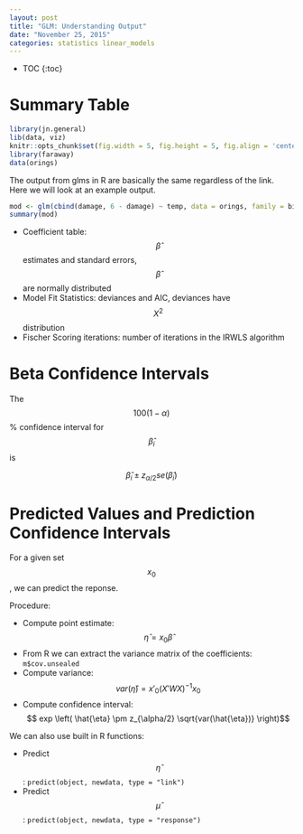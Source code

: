 ```yaml
---
layout: post
title: "GLM: Understanding Output"
date: "November 25, 2015"
categories: statistics linear_models
---
```


* TOC
{:toc}

# Summary Table
```r
library(jn.general)
lib(data, viz)
knitr::opts_chunk$set(fig.width = 5, fig.height = 5, fig.align = 'center')
library(faraway)
data(orings)
```

The output from glms in R are basically the same regardless of the link. Here we will look at an example output. 

```r
mod <- glm(cbind(damage, 6 - damage) ~ temp, data = orings, family = binomial)
summary(mod)
```

* Coefficient table: $$\hat{\beta}$$ estimates and standard errors, $$\hat{\beta}$$ are normally distributed
* Model Fit Statistics: deviances and AIC, deviances have $$X^2$$ distribution
* Fischer Scoring iterations: number of iterations in the IRWLS algorithm

# Beta Confidence Intervals
The $$100(1 - \alpha)$$% confidence interval for $$\hat{\beta}_i$$ is 

$$\hat{\beta}_i \pm z_{\alpha /2} se(\hat{\beta}_i)$$

# Predicted Values and Prediction Confidence Intervals
For a given set $$ x_0 $$, we can predict the reponse.

Procedure:

* Compute point estimate: $$ \hat{\eta} = x_0 \hat{\beta} $$
* From R we can extract the variance matrix of the coefficients: `m$cov.unsealed`
* Compute variance: $$ var(\hat{\eta}) = x'_0 (X'WX)^{-1} x_0$$
* Compute confidence interval: $$ exp \left( \hat{\eta} \pm z_{\alpha/2} \sqrt{var(\hat{\eta})} \right)$$

We can also use built in R functions:

* Predict $$\hat{\eta}$$: `predict(object, newdata, type = "link")`
* Predict $$\hat{\mu}$$: `predict(object, newdata, type = "response")`